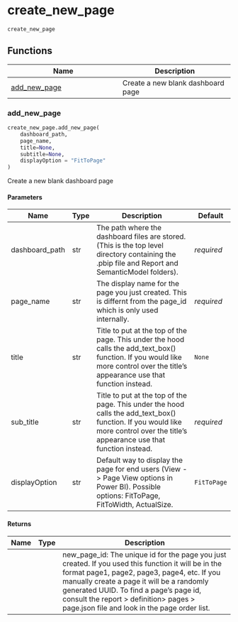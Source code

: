 # create_new_page { #powerbpy.create_new_page }

`create_new_page`



## Functions

| Name | Description |
| --- | --- |
| [add_new_page](#powerbpy.create_new_page.add_new_page) | Create a new blank dashboard page |

### add_new_page { #powerbpy.create_new_page.add_new_page }

```python
create_new_page.add_new_page(
    dashboard_path,
    page_name,
    title=None,
    subtitle=None,
    displayOption = "FitToPage"
)
```

Create a new blank dashboard page

#### Parameters {.doc-section .doc-section-parameters}

| Name           | Type   | Description                                                                                                                                                                       | Default    |
|----------------|--------|-----------------------------------------------------------------------------------------------------------------------------------------------------------------------------------|------------|
| dashboard_path | str    | The path where the dashboard files are stored. (This is the top level directory containing the .pbip file and Report and SemanticModel folders).                                  | _required_ |
| page_name      | str    | The display name for the page you just created. This is differnt from the page_id which is only used internally.                                                                  | _required_ |
| title          | str    | Title to put at the top of the page. This under the hood calls the add_text_box() function. If you would like more control over the title's appearance use that function instead. | `None`     |
| sub_title      | str    | Title to put at the top of the page. This under the hood calls the add_text_box() function. If you would like more control over the title's appearance use that function instead. | _required_ |
| displayOption  | str    | Default way to display the page for end users (View -> Page View options in Power BI). Possible options: FitToPage, FitToWidth, ActualSize.                                        | `FitToPage` |

#### Returns {.doc-section .doc-section-returns}

| Name   | Type   | Description                                                                                                                                                                                                                                                                                                                          |
|--------|--------|--------------------------------------------------------------------------------------------------------------------------------------------------------------------------------------------------------------------------------------------------------------------------------------------------------------------------------------|
|        |        | new_page_id: The unique id for the page you just created. If you used this function it will be in the format page1, page2, page3, page4, etc. If you manually create a page it will be a randomly generated UUID. To find a page's page id, consult the report > definition> pages > page.json file and look in the page order list. |
